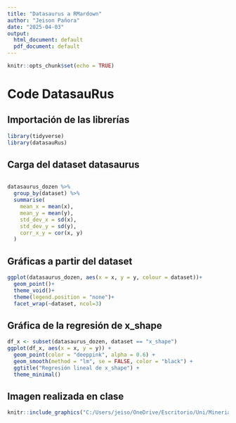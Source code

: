 ```yaml
---
title: "Datasaurus a RMardown"
author: "Jeison Pañora"
date: "2025-04-03"
output:
  html_document: default
  pdf_document: default
---
```


```r
knitr::opts_chunk$set(echo = TRUE)
```

# Code DatasauRus

## Importación de las librerías

```r
library(tidyverse)
library(datasauRus)
```

## Carga del dataset datasaurus
```r

```

```r
datasaurus_dozen %>%
  group_by(dataset) %>%
  summarise(
    mean_x = mean(x),
    mean_y = mean(y),
    std_dev_x = sd(x),
    std_dev_y = sd(y),
    corr_x_y = cor(x, y)
  )
```

## Gráficas a partir del dataset

```r
ggplot(datasaurus_dozen, aes(x = x, y = y, colour = dataset))+
  geom_point()+
  theme_void()+
  theme(legend.position = "none")+
  facet_wrap(~dataset, ncol=3)
```

## Gráfica de la regresión de x_shape

```r
df_x <- subset(datasaurus_dozen, dataset == "x_shape")
ggplot(df_x, aes(x = x, y = y)) +
  geom_point(color = "deeppink", alpha = 0.6) +
  geom_smooth(method = "lm", se = FALSE, color = "black") +
  ggtitle("Regresión lineal de x_shape") +
  theme_minimal()
```

## Imagen realizada en clase

```r
knitr::include_graphics("C:/Users/jeiso/OneDrive/Escritorio/Uni/MineriaDatos/Anscombe/Anscombe/R/x_shape_regresion_lineal_manual.jpg")
```
